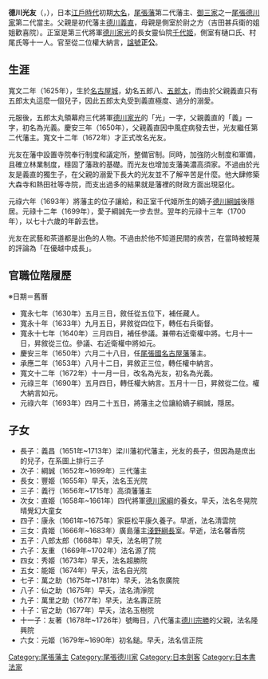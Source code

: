 {{Infobox officeholder
| name               = 德川光友
| native_name_lang   = 
| image              = Tokugawa Mitsutomo.jpg
| caption            = 
| office            =  [[尾張藩|尾張藩]]第2代藩主
| term_start        = 1650年
| term_end          = 1693年
| predecessor       = [[德川義直|德川義直]]
| successor         = [[德川綱誠|德川綱誠]]

| birth_name         = 	
| birth_date         = {{birth date|1625|8|31}}<br>（寬永2年7月29日）
| birth_place        = 
| death_date         = {{death date and age|1700|11|26|1625|8|31}}<br>（元禄13年10月16日）
| death_place        = 
| module             = {{日本武士|child=yes
|時代= 
|幼名=
|改名= 五郎八/五郎太（幼名）→光義→光友
|别名= 通称：藏人、出雲、子明（字）
|諡号= 源正公
|神号= 
|戒名= 
|洗禮名= 
|墓所= 
|朝廷官位= [[從二位|從二位]][[大納言|權大納言]]
|幕府職位= 
|主君= 
|藩= 
|氏族= [[尾張德川家|尾張德川家]]
|父= 
|母= 
|養父= 
|養母= 
|兄弟= 
|姐妹= 
|正室= 
|繼室= 
|側室= 
|子= 
|女= 
|養子= 
|養女= 
 }}
}}
'''德川光友'''（{{jpn|j=徳川 光友|hg=とくがわ みつとも|rm=Tokugawa Mitsutomo}}，{{bd|1625年|8月31日|1700年|11月26日|}}），日本[[江戶時代|江戶時代]]初期[[大名_(稱謂)|大名]]，[[尾張藩|尾張藩]]第二代藩主、[[德川御三家|御三家]]之一[[尾張德川家|尾張德川家]]第二代當主。父親是初代藩主[[德川義直|德川義直]]，母親是側室於尉之方（吉田甚兵衛的姐姐歡喜院）。正室是第三代將軍[[德川家光|德川家光]]的長女靈仙院[[德川千代姬|千代姬]]，側室有樋口氏、村尾氏等十一人。官至從二位權大納言，[[諡號|諡號]]'''正公'''。

==生涯==

寬文二年（1625年），生於[[名古屋城|名古屋城]]，幼名五郎八、[[五郎太丸|五郎太]]，而由於父親義直只有五郎太丸這麼一個兒子，因此五郎太丸受到義直極度、過分的溺愛。

元服後，五郎太丸領幕府三代將軍[[德川家光|德川家光]]的「光」一字，父親義直的「義」一字，初名為光義。慶安三年（1650年），父親義直因中風症病發去世，光友繼任第二代藩主。寬文十二年（1672年）才正式改名光友。

光友在藩中設置寺院奉行制度和議定所，整備官制。同時，加強防火制度和軍備，且確立林業制度，穩固了藩政的基礎。而光友也增加支藩美濃高須家。不過由於光友是義直的獨生子，在父親的溺愛下長大的光友並不了解辛苦是什麼。他大肆修築大森寺和熱田社等寺院，而支出過多的結果就是藩裡的財政方面出現惡化。

元祿六年（1693年）將藩主的位子讓給，和正室千代姬所生的嫡子[[德川綱誠|德川綱誠]]後隱居。元祿十二年（1699年），愛子綱誠先一步去世。翌年的元祿十三年（1700年），以七十六歲的年齡去世。

光友在武藝和茶道都是出色的人物。不過由於他不知道民間的疾苦，在當時被輕蔑的評論為「在優越中成長」。

==官職位階履歷==
※日期＝舊曆

*寬永七年（1630年）五月三日，敘任從五位下，補任藏人。 
*寬永十年（1633年）九月五日，昇敘從四位下，轉任右兵衛督。 
*寬永十七年（1640年）三月四日，補任參議。兼帶右近衛權中將。七月十一日，昇敘從三位。參議、右近衛權中將如元。 
*慶安三年（1650年）六月二十八日，任[[尾張國|尾張國]][[名古屋藩|名古屋藩]]藩主。 
*承應二年（1653年）八月十二日，昇敘正三位，轉任權中納言。 
*寬文十二年（1672年）十一月一日，改名為光友，初名為光義。
*元祿三年（1690年）五月四日，轉任權大納言。五月十一日，昇敘從二位。權大納言如元。 
*元祿六年（1693年）四月二十五日，將藩主之位讓給嫡子綱誠，隱居。 

==子女==

*長子：義昌（1651年~1713年）梁川藩初代藩主，光友的長子，但因為是庶出的兒子，在系圖上排行三子
*次子：綱誠（1652年~1699年）三代藩主
*長女：豐姬（1655年）早夭，法名玉光院　
*三子：義行（1656年~1715年）高須藩藩主
*次女：直姬（1658年~1661年）四代將軍[[德川家綱|德川家綱]]的養女。早夭，法名冬晃院晴覺幻大童女
*四子：康永（1661年~1675年）家臣松平康久養子。早逝，法名清雲院
*三女：貴姬（1666年~1683年）廣島藩主[[淺野綱長|淺野綱長]]室。早逝，法名馨香院
*五子：八郎太郎（1668年）早夭，法名明了院
*六子：友重 （1669年~1702年）法名源了院
*四女：秀姬（1673年）早夭，法名超勝院
*五女：能姬（1674年）早夭，法名自光院
*七子：萬之助（1675年~1781年）早夭，法名恢廣院
*八子：仙之助（1675年）早夭，法名清淨院
*九子：萬里之助（1677年）早夭，法名壽正院
*十子：官之助（1677年）早夭，法名玉樹院 
*十一子：友著（1678年~1726年）號晦日，八代藩主[[德川宗勝|德川宗勝]]的父親，法名隆興院
*六女：元姬（1679年~1690年）初名鎚。早夭，法名信正院

{{尾張德川家}}
{{尾張藩主|2代|1650年 - 1693年}}

{{DEFAULTSORT:Tokugawa Mitsutomo}}
[[Category:尾張藩主|Category:尾張藩主]]
[[Category:尾張德川家|Category:尾張德川家]]
[[Category:日本劍客|Category:日本劍客]]
[[Category:日本書法家|Category:日本書法家]]
